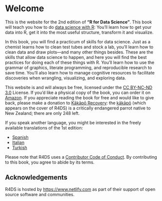 # Welcome {.unnumbered}

This is the website for the 2nd edition of **"R for Data Science"**.
This book will teach you how to do [data science with R](https://www.projectpro.io/projects/data-science-projects): You'll learn how to get your data into R, get it into the most useful structure, transform it and visualize.

In this book, you will find a practicum of skills for data science.
Just as a chemist learns how to clean test tubes and stock a lab, you'll learn how to clean data and draw plots---and many other things besides.
These are the skills that allow data science to happen, and here you will find the best practices for doing each of these things with R.
You'll learn how to use the grammar of graphics, literate programming, and reproducible research to save time.
You'll also learn how to manage cognitive resources to facilitate discoveries when wrangling, visualizing, and exploring data.

This website is and will always be free, licensed under the [CC BY-NC-ND 3.0](https://creativecommons.org/licenses/by-nc-nd/3.0/us/) License.
If you'd like a physical copy of the book, you can order it on [Amazon](https://www.amazon.com/dp/1492097403?&tag=hadlwick-20).
If you appreciate reading the book for free and would like to give back, please make a donation to [Kākāpō Recovery](https://www.doc.govt.nz/kakapo-donate): the [kākāpō](https://www.youtube.com/watch?v=9T1vfsHYiKY) (which appears on the cover of R4DS) is a critically endangered parrot native to New Zealand; there are only 248 left.

If you speak another language, you might be interested in the freely available translations of the 1st edition:

-   [Spanish](http://es.r4ds.hadley.nz)
-   [Italian](https://it.r4ds.hadley.nz)
-   [Turkish](https://tr.r4ds.hadley.nz)

Please note that R4DS uses a [Contributor Code of Conduct](https://contributor-covenant.org/version/2/0/CODE_OF_CONDUCT.html).
By contributing to this book, you agree to abide by its terms.

## Acknowledgements {.unnumbered}

R4DS is hosted by <https://www.netlify.com> as part of their support of open source software and communities.
